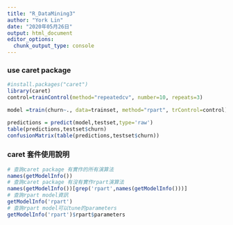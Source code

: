 ```yaml
---
title: "R_DataMining3"
author: "York Lin"
date: "2020年05月26日"
output: html_document
editor_options: 
  chunk_output_type: console
---
```


### use caret package
```R
#install.packages("caret")
library(caret)
control=trainControl(method="repeatedcv", number=10, repeats=3)

model =train(churn~., data=trainset, method="rpart", trControl=control)

predictions = predict(model,testset,type='raw')
table(predictions,testset$churn)
confusionMatrix(table(predictions,testset$churn))
```

### caret 套件使用說明
```R
# 查詢caret package 有實作的所有演算法
names(getModelInfo())
# 查詢caret package 有沒有實作rpart演算法
names(getModelInfo())[grep('rpart',names(getModelInfo()))]
# 查詢rpart model資訊
getModelInfo('rpart')
# 查詢rpart model可以tune的parameters
getModelInfo('rpart')$rpart$parameters
```
